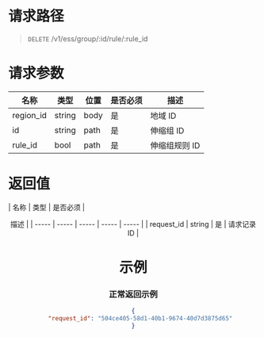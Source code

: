 # 请求路径
> `DELETE` /v1/ess/group/:id/rule/:rule_id

# 请求参数

| 名称 | 类型 | 位置 | 是否必须 | <center>描述 |
| ----- | ----- | ----- | ----- | ----- |
| region_id | string | body | 是 | 地域 ID |
| id | string | path | 是 | 伸缩组 ID |
| rule_id | bool | path | 是 | 伸缩组规则 ID |

# 返回值

| 名称 | 类型 | 是否必须 | <center>描述 |
| ----- | ----- | ----- | ----- | ----- |
| request_id | string | 是 | 请求记录 ID |



# 示例
### 正常返回示例
```json
{
    "request_id": "504ce405-58d1-40b1-9674-40d7d3875d65"
}
```